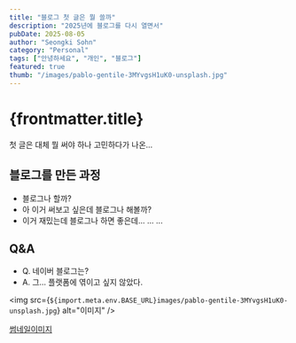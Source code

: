 ```yaml
---
title: "블로그 첫 글은 뭘 쓸까"
description: "2025년에 블로그를 다시 열면서"
pubDate: 2025-08-05
author: "Seongki Sohn"
category: "Personal"
tags: ["안녕하세요", "개인", "블로그"]
featured: true
thumb: "/images/pablo-gentile-3MYvgsH1uK0-unsplash.jpg"
---
```



# {frontmatter.title}


첫 글은 대체 뭘 써야 하나 고민하다가 나온...

## 블로그를 만든 과정

- 블로그나 할까?
- 아 이거 써보고 싶은데 블로그나 해볼까?
- 이거 재밌는데 블로그나 하면 좋은데...
...
...

## Q&A
- Q. 네이버 블로그는?
- A. 그... 플랫폼에 엮이고 싶지 않았다.

<img src={`${import.meta.env.BASE_URL}images/pablo-gentile-3MYvgsH1uK0-unsplash.jpg`} alt="이미지" />

[썸네일이미지](https://unsplash.com/ko/%EC%82%AC%EC%A7%84/%EC%95%88%EB%85%95%ED%95%98%EC%84%B8%EC%9A%94-%EB%84%A4%EC%98%A8-%EB%B6%88%EB%B9%9B-%EA%B0%84%ED%8C%90-3MYvgsH1uK0)

<YouTube id="https://youtu.be/EAGtpwk89ME?si=D2G8PKqpAeBagPhc" />